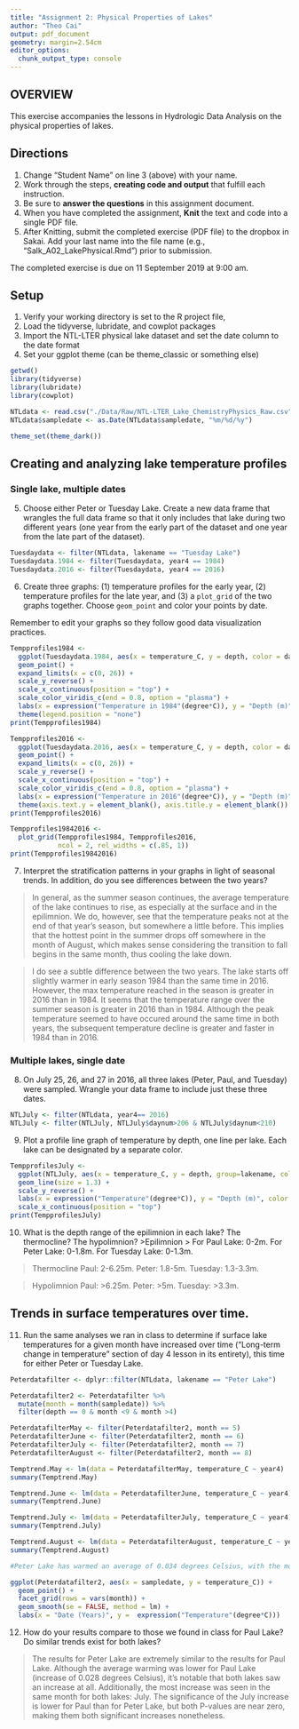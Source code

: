 ```yaml
---
title: "Assignment 2: Physical Properties of Lakes"
author: "Theo Cai"
output: pdf_document
geometry: margin=2.54cm
editor_options: 
  chunk_output_type: console
---
```


## OVERVIEW

This exercise accompanies the lessons in Hydrologic Data Analysis on the physical properties of lakes. 

## Directions
1. Change "Student Name" on line 3 (above) with your name.
3. Work through the steps, **creating code and output** that fulfill each instruction.
4. Be sure to **answer the questions** in this assignment document.
6. When you have completed the assignment, **Knit** the text and code into a single PDF file.
8. After Knitting, submit the completed exercise (PDF file) to the dropbox in Sakai. Add your last name into the file name (e.g., "Salk_A02_LakePhysical.Rmd") prior to submission.

The completed exercise is due on 11 September 2019 at 9:00 am.

## Setup

1. Verify your working directory is set to the R project file, 
2. Load the tidyverse, lubridate, and cowplot packages
3. Import the NTL-LTER physical lake dataset and set the date column to the date format
4. Set your ggplot theme (can be theme_classic or something else)

```r
getwd()
library(tidyverse)
library(lubridate)
library(cowplot)

NTLdata <- read.csv("./Data/Raw/NTL-LTER_Lake_ChemistryPhysics_Raw.csv")
NTLdata$sampledate <- as.Date(NTLdata$sampledate, "%m/%d/%y")

theme_set(theme_dark())
```

## Creating and analyzing lake temperature profiles

### Single lake, multiple dates

5. Choose either Peter or Tuesday Lake. Create a new data frame that wrangles the full data frame so that it only includes that lake during two different years (one year from the early part of the dataset and one year from the late part of the dataset).

```r
Tuesdaydata <- filter(NTLdata, lakename == "Tuesday Lake")
Tuesdaydata.1984 <- filter(Tuesdaydata, year4 == 1984)
Tuesdaydata.2016 <- filter(Tuesdaydata, year4 == 2016)
```

6. Create three graphs: (1) temperature profiles for the early year, (2) temperature profiles for the late year, and (3) a `plot_grid` of the two graphs together. Choose `geom_point` and color your points by date. 

Remember to edit your graphs so they follow good data visualization practices.

```r
Tempprofiles1984 <- 
  ggplot(Tuesdaydata.1984, aes(x = temperature_C, y = depth, color = daynum)) +
  geom_point() +
  expand_limits(x = c(0, 26)) +
  scale_y_reverse() +
  scale_x_continuous(position = "top") +
  scale_color_viridis_c(end = 0.8, option = "plasma") +
  labs(x = expression("Temperature in 1984"(degree*C)), y = "Depth (m)") +
  theme(legend.position = "none")
print(Tempprofiles1984)

Tempprofiles2016 <- 
  ggplot(Tuesdaydata.2016, aes(x = temperature_C, y = depth, color = daynum)) +
  geom_point() +
  expand_limits(x = c(0, 26)) +
  scale_y_reverse() +
  scale_x_continuous(position = "top") +
  scale_color_viridis_c(end = 0.8, option = "plasma") +
  labs(x = expression("Temperature in 2016"(degree*C)), y = "Depth (m)", color = "Julian Day") +
  theme(axis.text.y = element_blank(), axis.title.y = element_blank())
print(Tempprofiles2016)

Tempprofiles19842016 <- 
  plot_grid(Tempprofiles1984, Tempprofiles2016, 
            ncol = 2, rel_widths = c(.85, 1))
print(Tempprofiles19842016)

```

7. Interpret the stratification patterns in your graphs in light of seasonal trends. In addition, do you see differences between the two years?

>  In general, as the summer season continues, the average temperature of the lake continues to rise, as especially at the surface and in the epilimnion. We do, however, see that the temperature peaks not at the end of that year's season, but somewhere a little before. This implies that the hottest point in the summer drops off somewhere in the month of August, which makes sense considering the transition to fall begins in the same month, thus cooling the lake down. 

>  I do see a subtle difference between the two years. The lake starts off slightly warmer in early season 1984 than the same time in 2016. However, the max temperature reached in the season is greater in 2016 than in 1984. 
>  It seems that the temperature range over the summer season is greater in 2016 than in 1984. Although the peak temperature seemed to have occured around the same time in both years, the subsequent temperature decline is greater and faster in 1984 than in 2016. 

### Multiple lakes, single date 

8. On July 25, 26, and 27 in 2016, all three lakes (Peter, Paul, and Tuesday) were sampled. Wrangle your data frame to include just these three dates.

```r
NTLJuly <- filter(NTLdata, year4== 2016)
NTLJuly <- filter(NTLJuly, NTLJuly$daynum>206 & NTLJuly$daynum<210)
```

9. Plot a profile line graph of temperature by depth, one line per lake. Each lake can be designated by a separate color.

```r
TempprofilesJuly <-
  ggplot(NTLJuly, aes(x = temperature_C, y = depth, group=lakename, colour=lakename)) +
  geom_line(size = 1.3) +
  scale_y_reverse() +
  labs(x = expression("Temperature"(degree*C)), y = "Depth (m)", color = "Lake") +
  scale_x_continuous(position = "top")
print(TempprofilesJuly)
```

10. What is the depth range of the epilimnion in each lake? The thermocline? The hypolimnion?
>Epilimnion
> For Paul Lake: 0-2m. For Peter Lake: 0-1.8m. For Tuesday Lake: 0-1.3m.

> Thermocline
> Paul: 2-6.25m. Peter: 1.8-5m. Tuesday: 1.3-3.3m.

>Hypolimnion
> Paul: >6.25m. Peter: >5m. Tuesday: >3.3m. 

## Trends in surface temperatures over time. 
11. Run the same analyses we ran in class to determine if surface lake temperatures for a given month have increased over time ("Long-term change in temperature" section of day 4 lesson in its entirety), this time for either Peter or Tuesday Lake. 

```r


Peterdatafilter <- dplyr::filter(NTLdata, lakename == "Peter Lake")

Peterdatafilter2 <- Peterdatafilter %>%
  mutate(month = month(sampledate)) %>%
  filter(depth == 0 & month <9 & month >4)

PeterdatafilterMay <- filter(Peterdatafilter2, month == 5)
PeterdatafilterJune <- filter(Peterdatafilter2, month == 6)
PeterdatafilterJuly <- filter(Peterdatafilter2, month == 7)
PeterdatafilterAugust <- filter(Peterdatafilter2, month == 8)

Temptrend.May <- lm(data = PeterdatafilterMay, temperature_C ~ year4)
summary(Temptrend.May)

Temptrend.June <- lm(data = PeterdatafilterJune, temperature_C ~ year4)
summary(Temptrend.June)

Temptrend.July <- lm(data = PeterdatafilterJuly, temperature_C ~ year4)
summary(Temptrend.July)

Temptrend.August <- lm(data = PeterdatafilterAugust, temperature_C ~ year4)
summary(Temptrend.August)

#Peter Lake has warmed an average of 0.034 degrees Celsius, with the most significant increase occuring in the month of July.

ggplot(Peterdatafilter2, aes(x = sampledate, y = temperature_C)) +
  geom_point() +
  facet_grid(rows = vars(month)) +
  geom_smooth(se = FALSE, method = lm) +
  labs(x = "Date (Years)", y =  expression("Temperature"(degree*C)))
```

12. How do your results compare to those we found in class for Paul Lake? Do similar trends exist for both lakes?

> The results for Peter Lake are extremely similar to the results for Paul Lake. Although the average warming was lower for Paul Lake (increase of 0.028 degrees Celsius), it's notable that both lakes saw an increase at all. Additionally, the most increase was seen in the same month for both lakes: July. The significance of the July increase is lower for Paul than for Peter Lake, but both P-values are near zero, making them both significant increases nonetheless. 
